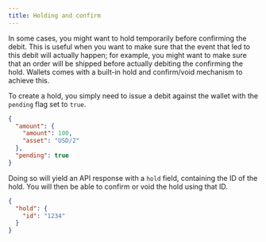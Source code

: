 ```yaml
---
title: Holding and confirm
---
```


In some cases, you might want to hold temporarily before confirming the debit. This is useful when you want to make sure that the event that led to this debit will actually happen; for example, you might want to make sure that an order will be shipped before actually debiting the confirming the hold. Wallets comes with a built-in hold and confirm/void mechanism to achieve this.

To create a hold, you simply need to issue a debit against the wallet with the `pending` flag set to `true`. 

```json
{
  "amount": {
    "amount": 100,
    "asset": "USD/2"
  },
  "pending": true
}
```

Doing so will yield an API response with a `hold` field, containing the ID of the hold. You will then be able to confirm or void the hold using that ID.

```json
{
  "hold": {
    "id": "1234"
  }
}
```